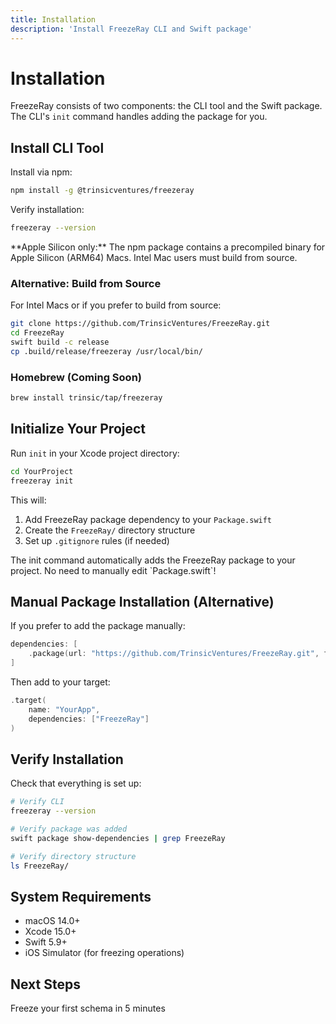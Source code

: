 ```yaml
---
title: Installation
description: 'Install FreezeRay CLI and Swift package'
---
```


# Installation

FreezeRay consists of two components: the CLI tool and the Swift package. The CLI's `init` command handles adding the package for you.

## Install CLI Tool

Install via npm:

```bash
npm install -g @trinsicventures/freezeray
```

Verify installation:

```bash
freezeray --version
```

<Warning>
  **Apple Silicon only:** The npm package contains a precompiled binary for Apple Silicon (ARM64) Macs. Intel Mac users must build from source.
</Warning>

### Alternative: Build from Source

For Intel Macs or if you prefer to build from source:

```bash
git clone https://github.com/TrinsicVentures/FreezeRay.git
cd FreezeRay
swift build -c release
cp .build/release/freezeray /usr/local/bin/
```

### Homebrew (Coming Soon)

```bash
brew install trinsic/tap/freezeray
```

## Initialize Your Project

Run `init` in your Xcode project directory:

```bash
cd YourProject
freezeray init
```

This will:
1. Add FreezeRay package dependency to your `Package.swift`
2. Create the `FreezeRay/` directory structure
3. Set up `.gitignore` rules (if needed)

<Info>
  The init command automatically adds the FreezeRay package to your project. No need to manually edit `Package.swift`!
</Info>

## Manual Package Installation (Alternative)

If you prefer to add the package manually:

```swift
dependencies: [
    .package(url: "https://github.com/TrinsicVentures/FreezeRay.git", from: "0.4.0")
]
```

Then add to your target:

```swift
.target(
    name: "YourApp",
    dependencies: ["FreezeRay"]
)
```

## Verify Installation

Check that everything is set up:

```bash
# Verify CLI
freezeray --version

# Verify package was added
swift package show-dependencies | grep FreezeRay

# Verify directory structure
ls FreezeRay/
```

## System Requirements

- macOS 14.0+
- Xcode 15.0+
- Swift 5.9+
- iOS Simulator (for freezing operations)

## Next Steps

<Card title="Follow the Quickstart" icon="rocket" href="/quickstart">
  Freeze your first schema in 5 minutes
</Card>
